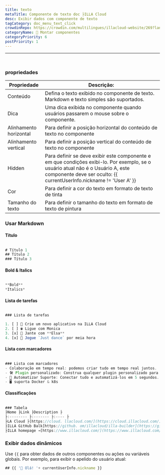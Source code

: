 ```yaml
---
title: texto
metaTitle: Componente de texto doc ├ILLA Cloud
desc: Exibir dados com componente de texto
tagCategory: doc_menu_text_click
crowdinRepo: https://crowdin.com/multilingues/illacloud-website/269?languages=pt&filter=basic&value=0
categoryName: 🧬 Montar componentes
categoryPriority: 6
postPriority: 1
---
```


* * *

## <h2 hidden>Texto</h2>

<img src='https://cdn.illacloud.com/official-website/img/docs/assemble/text1.png' alt="" />

### propriedades

| Propriedade            | Descrição:                                                                                                                                                                                              |
| ---------------------- | ------------------------------------------------------------------------------------------------------------------------------------------------------------------------------------------------------- |
| Conteúdo               | Defina o texto exibido no componente de texto. Markdown e texto simples são suportados.                                                                                                                 |
| Dica                   | Uma dica exibida no componente quando usuários passarem o mouse sobre o componente.                                                                                                                     |
| Alinhamento horizontal | Para definir a posição horizontal do conteúdo de texto no componente                                                                                                                                    |
| Alinhamento vertical   | Para definir a posição vertical do conteúdo de texto no componente                                                                                                                                      |
| Hidden                 | Para definir se deve exibir este componente e em que condições exibi-lo. Por exemplo, se o usuário atual não é o Usuário A, este componente deve ser oculto: {{ currentUserInfo.nickname != 'User A' }} |
| Cor                    | Para definir a cor do texto em formato de texto de tinta                                                                                                                                                |
| Tamanho do texto       | Para definir o tamanho do texto em formato de texto de pintura                                                                                                                                          |

### Usar Markdown

#### Título

<img src='https://cdn.illacloud.com/official-website/img/docs/assemble/text2.png' alt="" />

```jsx
# Título 1
## Título 2
### Título 3
```

#### Bold & Italics

<img src='https://cdn.illacloud.com/official-website/img/docs/assemble/text3.png' alt="" />

```jsx
**Bold**
*Italics*
```

#### Lista de tarefas

<img src='https://cdn.illacloud.com/official-website/img/docs/assemble/text4.png' alt="" />

```jsx
### Lista de tarefas

1. [ ] 🚀 Crie um novo aplicativo na ILLA Cloud
2. [ ] ☎️ Ligue com Monica
3. [x] 🍷 Jante com **Elsa**
4. [x] 💃 Jogue `Just dance` por meia hora
```

#### Lista com marcadores

<img src='https://cdn.illacloud.com/official-website/img/docs/assemble/text5.png' alt="" />

```jsx
### Lista com marcadores
- Colaboração em tempo real: podemos criar tudo em tempo real juntos.
- 🛠️ Plugin personalizado: Construa qualquer plugin personalizado para fazer o que você quer.
- 🤖 Automatizar Suporte: Conectar tudo e automatizá-los em 5 segundos.
- 🖥️ suporta Docker & k8s
```

#### Classificações

<img src='https://cdn.illacloud.com/official-website/img/docs/assemble/text6.png' alt="" />

```jsx
### Tabela
├Nome ├Link ├Description ├
├:-------- ├:------- ├:---- ├
├LA Cloud ├[https://cloud. llacloud.com/](https://cloud.illacloud.com/) ├Build apps on ILLA Cloud➲
├ILLA GitHub Balk[https://github. om/illacloud/illa-builder](https://github.com/illacloud/illa-builder) 'yStar para nós no GitHub├
├ILLA homepage →[https://www.illacloud.com/](https://www.illacloud.com/) ├ILLA Cloud Offical site
```

### Exibir dados dinâmicos

Use `{{` para obter dados de outros componentes ou ações ou variáveis globais. Por exemplo, para exibir o apelido do usuário atual:

```jsx
## {{ '👋 Olá! '+ currentUserInfo.nickname }}
```
